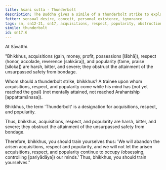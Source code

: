 ```yaml
---
title: Asani sutta - Thunderbolt
description: The Buddha gives a simile of a thunderbolt strike to explain how acquisitions, respect, and popularity are harsh, bitter, and severe, obstructing the attainment of the unsurpassed safety from bondage.
fetter: sensual desire, conceit, personal existence, ignorance
tags: sn, sn12-21, sn17, acquisitions, respect, popularity, obstruction, thunderbolt, harsh, bitter, severe
simile: thunderbolt
id: sn17.6
---
```


At Sāvatthi.

"Bhikkhus, acquisitions (gain, money, profit, possessions [lābhā]), respect (honor, accolade, reverence [sakkāra]), and popularity (fame, praise [siloka]) are harsh, bitter, and severe; they obstruct the attainment of the unsurpassed safety from bondage.

Whom should a thunderbolt strike, bhikkhus? A trainee upon whom acquisitions, respect, and popularity come while his mind has \{not yet reached the goal} (not mentally attained, not reached Arahantship [appattamānasa]).

Bhikkhus, the term 'Thunderbolt' is a designation for acquisitions, respect, and popularity.

Thus, bhikkhus, acquisitions, respect, and popularity are harsh, bitter, and severe; they obstruct the attainment of the unsurpassed safety from bondage.

Therefore, bhikkhus, you should train yourselves thus: 'We will abandon the arisen acquisitions, respect and popularity, and we will not let the arisen acquisitions, respect, and popularity continue to occupy (obsessing, controlling [pariyādāya]) our minds.' Thus, bhikkhus, you should train yourselves."